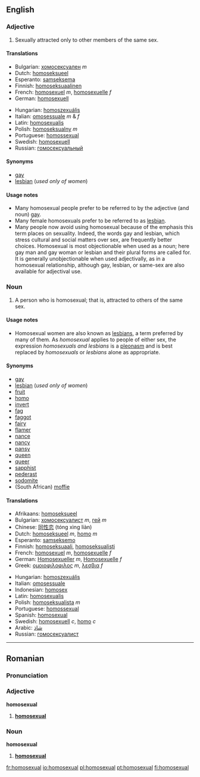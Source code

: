 ==English==

===Adjective===
{{en-adj-more}}

# Sexually attracted only to other members of the same sex.

====Translations====
{{top}}
*Bulgarian: [[хомосексуален]] ''m''
*Dutch: [[homoseksueel]]
*Esperanto: [[samseksema]]
*Finnish: [[homoseksuaalinen]]
*French: [[homosexuel]] ''m'', [[homosexuelle]] ''f''
*German: [[homosexuell]]
{{mid}}
*Hungarian: [[homoszexuális]]
*Italian: [[omosessuale]] ''m'' & ''f''
*Latin: [[homosexualis]]
*Polish: [[homoseksualny]] ''m''
*Portuguese: [[homossexual]]
*Swedish: [[homosexuell]]
*Russian: [[гомосексуальный]]
{{bottom}}

====Synonyms====
*[[gay]]
*[[lesbian]] (''used only of women'')

====Usage notes====
*Many homosexual people prefer to be referred to by the adjective (and noun) [[gay]].
*Many female homosexuals prefer to be referred to as [[lesbian]].
*Many people now avoid using homosexual because of the emphasis this term places on sexuality. Indeed, the words gay and lesbian, which stress cultural and social matters over sex, are frequently better choices. Homosexual is most objectionable when used as a noun; here gay man and gay woman or lesbian and their plural forms are called for. It is generally unobjectionable when used adjectivally, as in a homosexual relationship, although gay, lesbian, or same-sex are also available for adjectival use.

===Noun===
{{en-noun-reg}}

# A person who is homosexual; that is, attracted to others of the same sex.

====Usage notes====
*Homosexual women are also known as [[lesbian]]s, a term preferred by many of them.  As ''homosexual'' applies to people of either sex, the expression ''homosexuals and lesbians'' is a [[pleonasm]] and is best replaced by ''homosexuals'' or ''lesbians'' alone as appropriate.

====Synonyms====
*[[gay]]
*[[lesbian]] (''used only of women'')
*[[fruit]]
*[[homo]]
*[[invert]]
*[[fag]]
*[[faggot]]
*[[fairy]]
*[[flamer]]
*[[nance]]
*[[nancy]]
*[[pansy]]
*[[queen]]
*[[queer]]
*[[sapphist]]
*[[pederast]]
*[[sodomite]]
*(South African) [[moffie]]

====Translations====
{{top}}
*Afrikaans: [[homoseksueel]]
*Bulgarian: [[хомосексуалист]] ''m'', [[гей]] ''m'' <!--, [[педал]] ''m'' (highly offensive) this is not an idiomatic translation - belongs under "queer" and the like -->
*Chinese: [[同性恋]] (tóng xìng liàn)
*Dutch: [[homoseksueel]] ''m'', [[homo]] ''m''
*Esperanto: [[samseksemo]]
*Finnish: [[homoseksuaali]], [[homoseksualisti]]
*French: [[homosexuel]] ''m'', [[homosexuelle]] ''f''
*German: [[Homosexueller]] ''m'', [[Homosexuelle]] ''f''
*Greek: [[ομοιοφιλοφιλος]] ''m'', [[λεσβια]] ''f''
{{mid}}
*Hungarian: [[homoszexuális]]
*Italian: [[omosessuale]]
*Indonesian: [[homosex]]
*Latin: [[homosexualis]]
*Polish: [[homoseksualista]] ''m''
*Portuguese: [[homossexual]]
*Spanish: [[homosexual]]
*Swedish: [[homosexuell]] ''c'', [[homo]] ''c''
*Arabic: [[شاذ]]
*Russian: [[гомосексуалист]]
{{bottom}}

----

==Romanian==

===Pronunciation===
{{rfp}}

===Adjective===
'''homosexual'''

# '''[[#Adjective|homosexual]]'''

===Noun===
'''homosexual'''

# '''[[#Noun|homosexual]]'''

[[fr:homosexual]]
[[io:homosexual]]
[[pl:homosexual]]
[[pt:homosexual]]
[[fi:homosexual]]